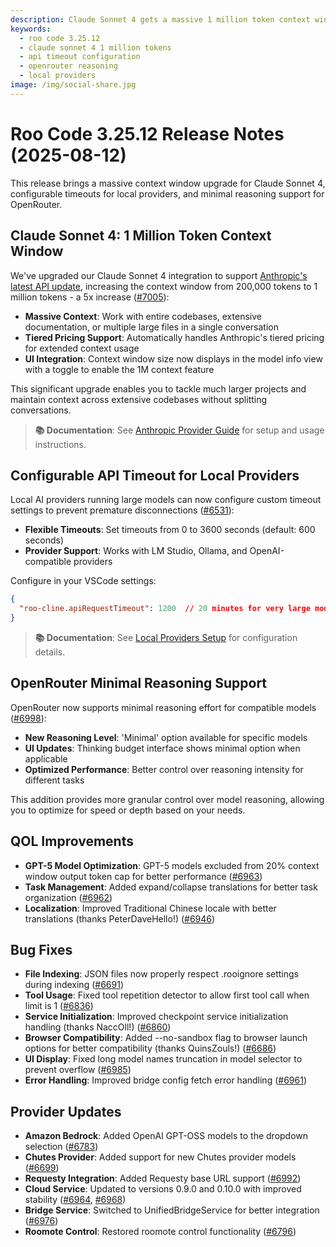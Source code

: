 ```yaml
---
description: Claude Sonnet 4 gets a massive 1 million token context window, configurable API timeouts for local providers, and minimal reasoning support for OpenRouter.
keywords:
  - roo code 3.25.12
  - claude sonnet 4 1 million tokens
  - api timeout configuration
  - openrouter reasoning
  - local providers
image: /img/social-share.jpg
---
```


# Roo Code 3.25.12 Release Notes (2025-08-12)

This release brings a massive context window upgrade for Claude Sonnet 4, configurable timeouts for local providers, and minimal reasoning support for OpenRouter.

## Claude Sonnet 4: 1 Million Token Context Window

We've upgraded our Claude Sonnet 4 integration to support [Anthropic's latest API update](https://www.anthropic.com/news/1m-context), increasing the context window from 200,000 tokens to 1 million tokens - a 5x increase ([#7005](https://github.com/RooCodeInc/Roo-Code/pull/7005)):

- **Massive Context**: Work with entire codebases, extensive documentation, or multiple large files in a single conversation
- **Tiered Pricing Support**: Automatically handles Anthropic's tiered pricing for extended context usage
- **UI Integration**: Context window size now displays in the model info view with a toggle to enable the 1M context feature

This significant upgrade enables you to tackle much larger projects and maintain context across extensive codebases without splitting conversations.

> **📚 Documentation**: See [Anthropic Provider Guide](/providers/anthropic) for setup and usage instructions.

## Configurable API Timeout for Local Providers

Local AI providers running large models can now configure custom timeout settings to prevent premature disconnections ([#6531](https://github.com/RooCodeInc/Roo-Code/pull/6531)):

- **Flexible Timeouts**: Set timeouts from 0 to 3600 seconds (default: 600 seconds)
- **Provider Support**: Works with LM Studio, Ollama, and OpenAI-compatible providers

Configure in your VSCode settings:
```json
{
  "roo-cline.apiRequestTimeout": 1200  // 20 minutes for very large models
}
```

> **📚 Documentation**: See [Local Providers Setup](/providers/local) for configuration details.

## OpenRouter Minimal Reasoning Support

OpenRouter now supports minimal reasoning effort for compatible models ([#6998](https://github.com/RooCodeInc/Roo-Code/pull/6998)):

- **New Reasoning Level**: 'Minimal' option available for specific models
- **UI Updates**: Thinking budget interface shows minimal option when applicable
- **Optimized Performance**: Better control over reasoning intensity for different tasks

This addition provides more granular control over model reasoning, allowing you to optimize for speed or depth based on your needs.

## QOL Improvements

* **GPT-5 Model Optimization**: GPT-5 models excluded from 20% context window output token cap for better performance ([#6963](https://github.com/RooCodeInc/Roo-Code/pull/6963))
* **Task Management**: Added expand/collapse translations for better task organization ([#6962](https://github.com/RooCodeInc/Roo-Code/pull/6962))
* **Localization**: Improved Traditional Chinese locale with better translations (thanks PeterDaveHello!) ([#6946](https://github.com/RooCodeInc/Roo-Code/pull/6946))

## Bug Fixes

* **File Indexing**: JSON files now properly respect .rooignore settings during indexing ([#6691](https://github.com/RooCodeInc/Roo-Code/pull/6691))
* **Tool Usage**: Fixed tool repetition detector to allow first tool call when limit is 1 ([#6836](https://github.com/RooCodeInc/Roo-Code/pull/6836))
* **Service Initialization**: Improved checkpoint service initialization handling (thanks NaccOll!) ([#6860](https://github.com/RooCodeInc/Roo-Code/pull/6860))
* **Browser Compatibility**: Added --no-sandbox flag to browser launch options for better compatibility (thanks QuinsZouls!) ([#6686](https://github.com/RooCodeInc/Roo-Code/pull/6686))
* **UI Display**: Fixed long model names truncation in model selector to prevent overflow ([#6985](https://github.com/RooCodeInc/Roo-Code/pull/6985))
* **Error Handling**: Improved bridge config fetch error handling ([#6961](https://github.com/RooCodeInc/Roo-Code/pull/6961))

## Provider Updates

* **Amazon Bedrock**: Added OpenAI GPT-OSS models to the dropdown selection ([#6783](https://github.com/RooCodeInc/Roo-Code/pull/6783))
* **Chutes Provider**: Added support for new Chutes provider models ([#6699](https://github.com/RooCodeInc/Roo-Code/pull/6699))
* **Requesty Integration**: Added Requesty base URL support ([#6992](https://github.com/RooCodeInc/Roo-Code/pull/6992))
* **Cloud Service**: Updated to versions 0.9.0 and 0.10.0 with improved stability ([#6964](https://github.com/RooCodeInc/Roo-Code/pull/6964), [#6968](https://github.com/RooCodeInc/Roo-Code/pull/6968))
* **Bridge Service**: Switched to UnifiedBridgeService for better integration ([#6976](https://github.com/RooCodeInc/Roo-Code/pull/6976))
* **Roomote Control**: Restored roomote control functionality ([#6796](https://github.com/RooCodeInc/Roo-Code/pull/6796))